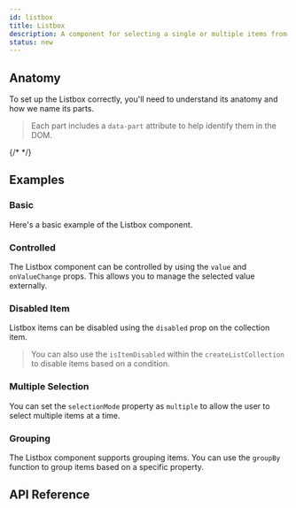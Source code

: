 ```yaml
---
id: listbox
title: Listbox
description: A component for selecting a single or multiple items from a list.
status: new
---
```


<ComponentPreview id="Listbox" />

## Anatomy

To set up the Listbox correctly, you'll need to understand its anatomy and how we name its parts.

> Each part includes a `data-part` attribute to help identify them in the DOM.

{/* <Anatomy id="listbox" /> */}

## Examples

### Basic

Here's a basic example of the Listbox component.

<Example id="basic" />

### Controlled

The Listbox component can be controlled by using the `value` and `onValueChange` props. This allows you to manage the
selected value externally.

<Example id="controlled" />

### Disabled Item

Listbox items can be disabled using the `disabled` prop on the collection item.

<Example id="disabled" />

> You can also use the `isItemDisabled` within the `createListCollection` to disable items based on a condition.

### Multiple Selection

You can set the `selectionMode` property as `multiple` to allow the user to select multiple items at a time.

<Example id="multiple" />

### Grouping

The Listbox component supports grouping items. You can use the `groupBy` function to group items based on a specific
property.

<Example id="group" />

## API Reference

<ComponentTypes id="listbox" />
